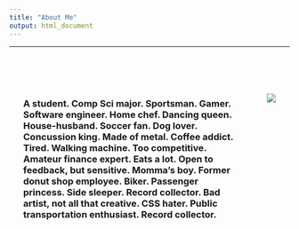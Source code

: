 ```yaml
---
title: "About Me"
output: html_document
---
```

--- 

<br>

:::: {style="display: flex;"}

::: {style="padding: 25px;"}
### A student. Comp Sci major. Sportsman. Gamer. Software engineer. Home chef. Dancing queen. House-husband. Soccer fan. Dog lover. Concussion king. Made of metal. Coffee addict. Tired. Walking machine. Too competitive. Amateur finance expert. Eats a lot. Open to feedback, but sensitive. Momma's boy. Former donut shop employee. Biker. Passenger princess. Side sleeper. Record collector. Bad artist, not all that creative. CSS hater. Public transportation enthusiast. Record collector.  
:::

::: {style="padding: 25px;"}
![](./nhc2.jpg)
:::

::::